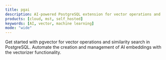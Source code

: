 ```yaml
---
title: pgai
description: AI-powered PostgreSQL extension for vector operations and machine learning
products: [cloud, mst, self_hosted]
keywords: [AI, vector, machine learning]
mode: "wide"
---
```


<CardGroup cols={2}>
  <Card
    title="Get started with pgai"
    icon="pen-to-square"
    href="/open-source/pgai/pgvector-get-started"
  >
  Get started with pgvector for vector operations and similarity search in PostgreSQL.
  </Card>
  <Card
    title="Automate AI embedding with pgai Vectorizer"
    icon="table-cells-row-unlock"
    href="/open-source/pgai/vectorizer-automate-ai-embeddings"
  >
  Automate the creation and management of AI embeddings with the vectorizer functionality.
  </Card>
</CardGroup>
